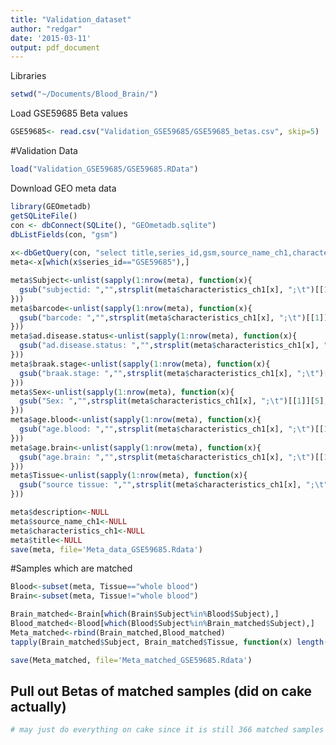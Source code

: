 ```yaml
---
title: "Validation_dataset"
author: "redgar"
date: '2015-03-11'
output: pdf_document
---
```


Libraries
```r
setwd("~/Documents/Blood_Brain/")
```

Load GSE59685 Beta values 
```r
GSE59685<- read.csv("Validation_GSE59685/GSE59685_betas.csv", skip=5)
```

#Validation Data
```r
load("Validation_GSE59685/GSE59685.RData")
```


Download GEO meta data
```r
library(GEOmetadb)
getSQLiteFile()
con <- dbConnect(SQLite(), "GEOmetadb.sqlite")
dbListFields(con, "gsm")
  
x<-dbGetQuery(con, "select title,series_id,gsm,source_name_ch1,characteristics_ch1 from gsm where gpl='GPL13534'")
meta<-x[which(x$series_id=="GSE59685"),]

meta$Subject<-unlist(sapply(1:nrow(meta), function(x){
  gsub("subjectid: ","",strsplit(meta$characteristics_ch1[x], ";\t")[[1]][1], fixed = T) # always field 2
}))
meta$barcode<-unlist(sapply(1:nrow(meta), function(x){
  gsub("barcode: ","",strsplit(meta$characteristics_ch1[x], ";\t")[[1]][2], fixed = T) # always field 2
}))
meta$ad.disease.status<-unlist(sapply(1:nrow(meta), function(x){
  gsub("ad.disease.status: ","",strsplit(meta$characteristics_ch1[x], ";\t")[[1]][3], fixed = T) # always field 2
}))
meta$braak.stage<-unlist(sapply(1:nrow(meta), function(x){
  gsub("braak.stage: ","",strsplit(meta$characteristics_ch1[x], ";\t")[[1]][4], fixed = T) # always field 2
}))
meta$Sex<-unlist(sapply(1:nrow(meta), function(x){
  gsub("Sex: ","",strsplit(meta$characteristics_ch1[x], ";\t")[[1]][5], fixed = T) # always field 2
}))
meta$age.blood<-unlist(sapply(1:nrow(meta), function(x){
  gsub("age.blood: ","",strsplit(meta$characteristics_ch1[x], ";\t")[[1]][6], fixed = T) # always field 2
}))
meta$age.brain<-unlist(sapply(1:nrow(meta), function(x){
  gsub("age.brain: ","",strsplit(meta$characteristics_ch1[x], ";\t")[[1]][7], fixed = T) # always field 2
}))
meta$Tissue<-unlist(sapply(1:nrow(meta), function(x){
  gsub("source tissue: ","",strsplit(meta$characteristics_ch1[x], ";\t")[[1]][8], fixed = T) # always field 2
}))

meta$description<-NULL
meta$source_name_ch1<-NULL
meta$characteristics_ch1<-NULL
meta$title<-NULL
save(meta, file='Meta_data_GSE59685.Rdata')
```

#Samples which are matched
```r
Blood<-subset(meta, Tissue=="whole blood")
Brain<-subset(meta, Tissue!="whole blood")

Brain_matched<-Brain[which(Brain$Subject%in%Blood$Subject),]
Blood_matched<-Blood[which(Blood$Subject%in%Brain_matched$Subject),]
Meta_matched<-rbind(Brain_matched,Blood_matched)
tapply(Brain_matched$Subject, Brain_matched$Tissue, function(x) length(unique(x)))#71 individuals will all 4 brain regions

save(Meta_matched, file='Meta_matched_GSE59685.Rdata')
```


## Pull out Betas of matched samples (did on cake actually)
```r
# may just do everything on cake since it is still 366 matched samples
```


